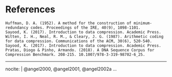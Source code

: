 <!--
The bib chunk below must go last in this document according to how R Markdown renders.  More info is at http://rmarkdown.rstudio.com/authoring_bibliographies_and_citations.html
-->

\backmatter

<!-- 
If you'd like to change the name of the bibliography to something else,
delete "References" and replace it.
-->

# References {-}
<!--
This manually sets the header for this unnumbered chapter.
-->
\markboth{References}{References}
<!--
To remove the indentation of the first entry.
-->
\noindent

<!--
To create a hanging indent and spacing between entries. This line may need 
to be removed for styles that don't require the hanging indent.
-->

\setlength{\parindent}{-0.20in}

    Huffman, D. A. (1952). A method for the construction of minimum-redundancy codes. Proceedings of the IRE, 40(9), 1098-1101.
    Sayood, K. (2017). Introduction to data compression. Academic Press.
	Witten, I. H., Neal, R. M., & Cleary, J. G. (1987). Arithmetic coding for data compression. Communications of the ACM, 30(6), 520-540.
    Sayood, K. (2017). Introduction to data compression. Academic Press.
	Pratas, Diogo & Pinho, Armando. (2018). A DNA Sequence Corpus for Compression Benchmark. 208-215. 10.1007/978-3-319-98702-6_25.

<!--
This is just for testing with more citations for the bibliography at the end.  Add other entries into the list here if you'd like them to appear in the bibliography even if they weren't explicitly cited in the document.
-->

---
nocite: | 
  @angel2000, @angel2001, @angel2002a
...
